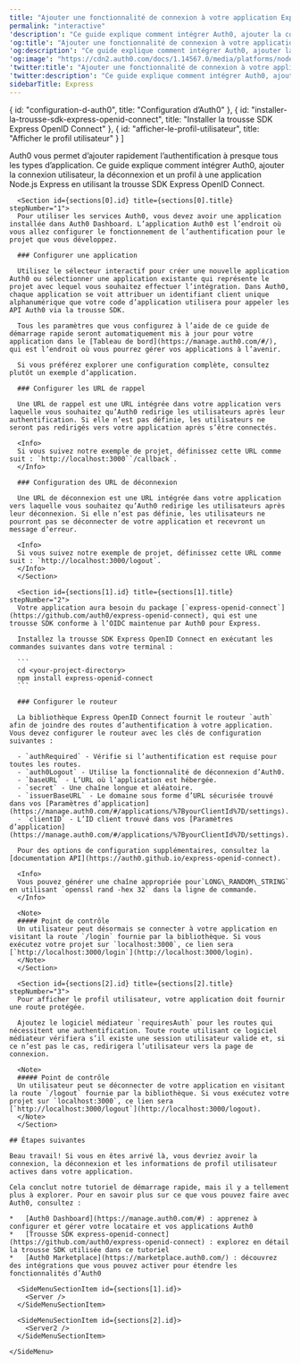 ```yaml
---
title: "Ajouter une fonctionnalité de connexion à votre application Express"
permalink: "interactive"
'description': "Ce guide explique comment intégrer Auth0, ajouter la connexion utilisateur, la déconnexion et un profil à une application Node.js Express en utilisant la trousse SDK Express OpenID Connect."
'og:title': "Ajouter une fonctionnalité de connexion à votre application Express"
'og:description': "Ce guide explique comment intégrer Auth0, ajouter la connexion utilisateur, la déconnexion et un profil à une application Node.js Express en utilisant la trousse SDK Express OpenID Connect."
'og:image': "https://cdn2.auth0.com/docs/1.14567.0/media/platforms/node.png"
'twitter:title': "Ajouter une fonctionnalité de connexion à votre application Express"
'twitter:description': "Ce guide explique comment intégrer Auth0, ajouter la connexion utilisateur, la déconnexion et un profil à une application Node.js Express en utilisant la trousse SDK Express OpenID Connect."
sidebarTitle: Express
---
```



  { id: "configuration-d-auth0", title: "Configuration d’Auth0" },
  { id: "installer-la-trousse-sdk-express-openid-connect", title: "Installer la trousse SDK Express OpenID Connect" },
  { id: "afficher-le-profil-utilisateur", title: "Afficher le profil utilisateur" }
]

<Recipe>
  <Content>
    Auth0 vous permet d’ajouter rapidement l’authentification à presque tous les types d’application. Ce guide explique comment intégrer Auth0, ajouter la connexion utilisateur, la déconnexion et un profil à une application Node.js Express en utilisant la trousse SDK Express OpenID Connect.

      <Section id={sections[0].id} title={sections[0].title} stepNumber="1">
      Pour utiliser les services Auth0, vous devez avoir une application installée dans Auth0 Dashboard. L’application Auth0 est l’endroit où vous allez configurer le fonctionnement de l’authentification pour le projet que vous développez.

      ### Configurer une application

      Utilisez le sélecteur interactif pour créer une nouvelle application Auth0 ou sélectionner une application existante qui représente le projet avec lequel vous souhaitez effectuer l’intégration. Dans Auth0, chaque application se voit attribuer un identifiant client unique alphanumérique que votre code d’application utilisera pour appeler les API Auth0 via la trousse SDK.

      Tous les paramètres que vous configurez à l’aide de ce guide de démarrage rapide seront automatiquement mis à jour pour votre application dans le [Tableau de bord](https://manage.auth0.com/#/), qui est l’endroit où vous pourrez gérer vos applications à l’avenir.

      Si vous préférez explorer une configuration complète, consultez plutôt un exemple d’application.

      ### Configurer les URL de rappel

      Une URL de rappel est une URL intégrée dans votre application vers laquelle vous souhaitez qu’Auth0 redirige les utilisateurs après leur authentification. Si elle n’est pas définie, les utilisateurs ne seront pas redirigés vers votre application après s’être connectés.

      <Info>
      Si vous suivez notre exemple de projet, définissez cette URL comme suit : `http://localhost:3000``/callback`.
      </Info>

      ### Configuration des URL de déconnexion

      Une URL de déconnexion est une URL intégrée dans votre application vers laquelle vous souhaitez qu’Auth0 redirige les utilisateurs après leur déconnexion. Si elle n’est pas définie, les utilisateurs ne pourront pas se déconnecter de votre application et recevront un message d’erreur.

      <Info>
      Si vous suivez notre exemple de projet, définissez cette URL comme suit : `http://localhost:3000/logout`.
      </Info>
      </Section>

      <Section id={sections[1].id} title={sections[1].title} stepNumber="2">
      Votre application aura besoin du package [`express-openid-connect`](https://github.com/auth0/express-openid-connect), qui est une trousse SDK conforme à l’OIDC maintenue par Auth0 pour Express.

      Installez la trousse SDK Express OpenID Connect en exécutant les commandes suivantes dans votre terminal :

      ```
      cd <your-project-directory>
      npm install express-openid-connect
      ```

      ### Configurer le routeur

      La bibliothèque Express OpenID Connect fournit le routeur `auth` afin de joindre des routes d’authentification à votre application. Vous devez configurer le routeur avec les clés de configuration suivantes :

      - `authRequired` - Vérifie si l’authentification est requise pour toutes les routes.
      - `auth0Logout` - Utilise la fonctionnalité de déconnexion d’Auth0.
      - `baseURL` - L’URL où l’application est hébergée.
      - `secret` - Une chaîne longue et aléatoire.
      - `issuerBaseURL` - Le domaine sous forme d’URL sécurisée trouvé dans vos [Paramètres d’application](https://manage.auth0.com/#/applications/%7ByourClientId%7D/settings).
      - `clientID` - L’ID client trouvé dans vos [Paramètres d’application](https://manage.auth0.com/#/applications/%7ByourClientId%7D/settings).

      Pour des options de configuration supplémentaires, consultez la [documentation API](https://auth0.github.io/express-openid-connect).

      <Info>
      Vous pouvez générer une chaîne appropriée pour`LONG\_RANDOM\_STRING` en utilisant `openssl rand -hex 32` dans la ligne de commande.
      </Info>

      <Note>
      ##### Point de contrôle
      Un utilisateur peut désormais se connecter à votre application en visitant la route `/login` fournie par la bibliothèque. Si vous exécutez votre projet sur `localhost:3000`, ce lien sera [`http://localhost:3000/login`](http://localhost:3000/login).
      </Note>
      </Section>

      <Section id={sections[2].id} title={sections[2].title} stepNumber="3">
      Pour afficher le profil utilisateur, votre application doit fournir une route protégée.

      Ajoutez le logiciel médiateur `requiresAuth` pour les routes qui nécessitent une authentification. Toute route utilisant ce logiciel médiateur vérifiera s’il existe une session utilisateur valide et, si ce n’est pas le cas, redirigera l’utilisateur vers la page de connexion.

      <Note>
      ##### Point de contrôle
      Un utilisateur peut se déconnecter de votre application en visitant la route `/logout` fournie par la bibliothèque. Si vous exécutez votre projet sur `localhost:3000`, ce lien sera [`http://localhost:3000/logout`](http://localhost:3000/logout).
      </Note>
      </Section>

    ## Étapes suivantes

    Beau travail! Si vous en êtes arrivé là, vous devriez avoir la connexion, la déconnexion et les informations de profil utilisateur actives dans votre application.

    Cela conclut notre tutoriel de démarrage rapide, mais il y a tellement plus à explorer. Pour en savoir plus sur ce que vous pouvez faire avec Auth0, consultez :

    *   [Auth0 Dashboard](https://manage.auth0.com/#) : apprenez à configurer et gérer votre locataire et vos applications Auth0
    *   [Trousse SDK express-openid-connect](https://github.com/auth0/express-openid-connect) : explorez en détail la trousse SDK utilisée dans ce tutoriel
    *   [Auth0 Marketplace](https://marketplace.auth0.com/) : découvrez des intégrations que vous pouvez activer pour étendre les fonctionnalités d’Auth0
  </Content>

  <SideMenu sections={sections}>
      <SideMenuSectionItem id={sections[0].id}>
        <SignUpForm lang="fr"/>
      </SideMenuSectionItem>

      <SideMenuSectionItem id={sections[1].id}>
        <Server />
      </SideMenuSectionItem>

      <SideMenuSectionItem id={sections[2].id}>
        <Server2 />
      </SideMenuSectionItem>

    </SideMenu>
</Recipe>

